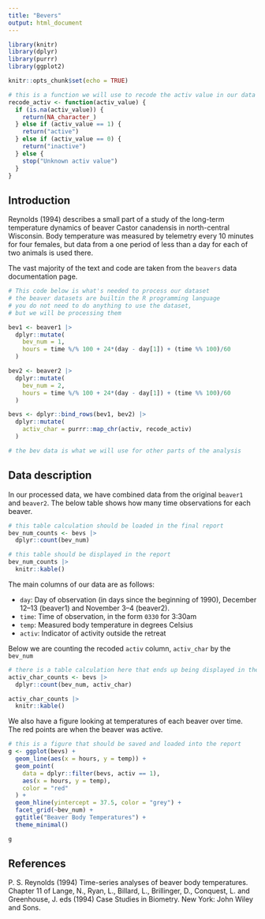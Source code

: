 ```yaml
---
title: "Bevers"
output: html_document
---
```


```r
library(knitr)
library(dplyr)
library(purrr)
library(ggplot2)

knitr::opts_chunk$set(echo = TRUE)

# this is a function we will use to recode the activ value in our data
recode_activ <- function(activ_value) {
  if (is.na(activ_value)) {
    return(NA_character_)
  } else if (activ_value == 1) {
    return("active")
  } else if (activ_value == 0) {
    return("inactive")
  } else {
    stop("Unknown activ value")
  }
}

```

## Introduction

Reynolds (1994) describes a small part of a study of the long-term temperature dynamics
of beaver Castor canadensis in north-central Wisconsin.
Body temperature was measured by telemetry every 10 minutes for four females,
but data from a one period of less than a day for each of two animals is used there.

The vast majority of the text and code are taken from the `beavers` data documentation page.

```r
# This code below is what's needed to process our dataset
# the beaver datasets are builtin the R programming language
# you do not need to do anything to use the dataset,
# but we will be processing them

bev1 <- beaver1 |>
  dplyr::mutate(
    bev_num = 1,
    hours = time %/% 100 + 24*(day - day[1]) + (time %% 100)/60
  )

bev2 <- beaver2 |>
  dplyr::mutate(
    bev_num = 2,
    hours = time %/% 100 + 24*(day - day[1]) + (time %% 100)/60
  )

bevs <- dplyr::bind_rows(bev1, bev2) |>
  dplyr::mutate(
    activ_char = purrr::map_chr(activ, recode_activ)
  )

# the bev data is what we will use for other parts of the analysis
```

## Data description

In our processed data, we have combined data from the original `beaver1` and `beaver2`.
The below table shows how many time observations for each beaver.

```r
# this table calculation should be loaded in the final report
bev_num_counts <- bevs |>
  dplyr::count(bev_num)
```

```r
# this table should be displayed in the report
bev_num_counts |>
  knitr::kable()
```

The main columns of our data are as follows:

- `day`: Day of observation (in days since the beginning of 1990), December 12–13 (beaver1) and November 3–4 (beaver2).
- `time`: Time of observation, in the form `0330` for 3:30am
- `temp`: Measured body temperature in degrees Celsius
- `activ`: Indicator of activity outside the retreat

Below we are counting the recoded `activ` column, `activ_char` by the `bev_num`

```r
# there is a table calculation here that ends up being displayed in the final report
activ_char_counts <- bevs |>
  dplyr::count(bev_num, activ_char)

activ_char_counts |>
  knitr::kable()
```

We also have a figure looking at temperatures of each beaver over time.
The red points are when the beaver was active.

```r
# this is a figure that should be saved and loaded into the report
g <- ggplot(bevs) +
  geom_line(aes(x = hours, y = temp)) +
  geom_point(
    data = dplyr::filter(bevs, activ == 1),
    aes(x = hours, y = temp),
    color = "red"
  ) +
  geom_hline(yintercept = 37.5, color = "grey") +
  facet_grid(~bev_num) +
  ggtitle("Beaver Body Temperatures") +
  theme_minimal()

g
```


## References

<!--
You do not need to turn this into a bibliography + citation
-->

P. S. Reynolds (1994) Time-series analyses of beaver body temperatures. Chapter 11 of Lange, N., Ryan, L., Billard, L., Brillinger, D., Conquest, L. and Greenhouse, J. eds (1994) Case Studies in Biometry. New York: John Wiley and Sons.
